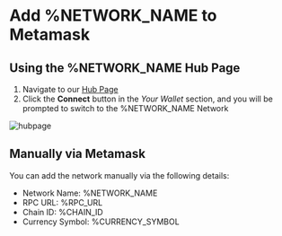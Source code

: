 # Add %NETWORK_NAME to Metamask
## Using the %NETWORK_NAME Hub Page
1. Navigate to our [Hub Page](%HUB_URL) 
2. Click the 
**Connect** button in the *Your Wallet* section, and you will be prompted to switch to the %NETWORK_NAME Network

![hubpage](../images/hub.png)

## Manually via Metamask
You can add the network manually via the following details:
- Network Name: %NETWORK_NAME
- RPC URL: %RPC_URL
- Chain ID: %CHAIN_ID
- Currency Symbol: %CURRENCY_SYMBOL
